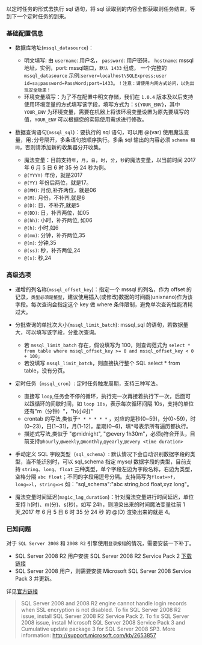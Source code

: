 以定时任务的形式去执行 sql 语句，将 sql 读取到的内容全部获取则任务结束，等到下一个定时任务的到来。

### **基础配置信息**

   * 数据库地址(`mssql_datasource`)：
       - 明文填写: 由 `username`: 用户名， `password`: 用户密码， `hostname`: mssql地址，实例，port: mssql端口，`默认 1433` 组成， 一个完整的 `mssql_datasource` 示例:`server=localhost\SQLExpress;user id=sa;password=PassWord;port=1433`。`！注意：请使用内网方式访问，以免出现安全隐患！`
       - 环境变量填写：为了不在配置中明文存储，我们在 `1.0.4` 版本及以后支持使用环境变量的方式填写该字段，填写方式为：`${YOUR_ENV}`，其中 `YOUR_ENV` 为环境变量，需要在机器上将该环境变量设置为原先要填写的值，`YOUR_ENV` 可以根据您的实际使用需求进行修改。

   * 数据查询语句(`mssql_sql`)：要执行的 sql 语句，可以用 @(var) 使用魔法变量，用`;`分号隔开，多条语句按顺序执行。多条 sql 输出的内容必须 `schema 相同`，否则请添加新的收集器分开收集。
   
	 * 魔法变量：目前支持`年`，`月`，`日`，`时`，`分`，`秒`的魔法变量，以当前时间 2017 年 6 月 5 日 6 时 35 分 24 秒为例。
      * `@(YYYY)` 年份，就是2017 
      * `@(YY)` 年份后两位，就是17。
      * `@(MM)`: 月份,补齐两位，就是06
      * `@(M)`: 月份，不补齐,就是6
      * `@(D)`: 日，不补齐,就是5
      * `@(DD)`: 日，补齐两位，如05
      * `@(hh)`: 小时，补齐两位, 如06
      * `@(h)`: 小时,如6
      * `@(mm)`: 分钟，补齐两位,35
      * `@(m)`: 分钟,35
      * `@(ss)`: 秒，补齐两位,24
      * `@(s)`: 秒,24

### **高级选项**
 
   * 递增的列名称(`mssql_offset_key`)：指定一个 mssql 的列名，作为 offset 的记录，`类型必须是整型`，建议使用插入(或修改)数据的时间戳(unixnano)作为该字段。每次查询会指定这个 key 做 where 条件限制，避免单次查询性能消耗过大。
 
   * 分批查询的单批次大小(`mssql_limit_batch`): mssql_sql 的语句，若数据量大，可以填写该字段，分批次查询。
      * 若 `mssql_limit_batch` 存在，假设填写为 100，则查询范式为 `select * from table where mssql_offset_key >= 0 and mssql_offset_key < 0 + 100;`
      * 若没填写 `mssql_limit_batch`，则直接执行整个 SQL select * from table，没有分页。

   * 定时任务（`mssql_cron`）: 定时任务触发周期，支持三种写法。
      * 直接写 `loop`,任务会不停的循环，执行完一次再接着执行下一次，后面可以跟循环的间歇时间，如 `loop 10s`，表示每次循环间隔 10s，支持的单位还有"m（分钟）"，"h(小时)"
      * crontab 的写法,类似于`* * * * * *` ，对应的是秒(0~59)，分(0~59)，时(0~23)，日(1~31)，月(1-12)，星期(0~6)，填*号表示所有遍历都执行。
      * 描述式写法,类似于 "@midnight", "@every 1h30m"，必须`@`符合开头，目前支持`@hourly`,`@weekly`,`@monthly`,`@yearly`,`@every <time duration>`

   * 手动定义 SQL 字段类型（`sql_schema`）:  默认情况下会自动识别数据字段的类型，当不能识别时，可以 sql_schema 指定 mysql 数据字段的类型，目前支持 `string`、`long`、`float` 三种类型，单个字段左边为字段名称，右边为类型，空格分隔 `abc float`；不同的字段用逗号分隔。支持简写为`float=>f`，`long=>l`，`string=>s` 如："sql_schema":"abc string,bcd float,xyz long"。

   * 魔法变量时间延迟(`magic_lag_duration`)：针对魔法变量进行时间延迟，单位支持 h(时)、m(分)、s(秒)，如写 24h，则渲染出来的时间魔法变量往前 1 天,2017 年 6 月 5 日 6 时 35 分 24 秒 的 @(D) 渲染出来的就是 4。


### 已知问题

对于 `SQL Server 2008` 和 `2008 R2` 引擎使用`登录报错`的情况，需要安装一下补丁。

* SQL Server 2008 R2 用户安装 SQL Server 2008 R2 Service Pack 2 [下载链接](https://www.microsoft.com/en-us/download/details.aspx?id=30437)
* SQL Server 2008 用户，则需要安装 Microsoft SQL Server 2008 Service Pack 3 并更新。

详见[官方链接](http://support.microsoft.com/kb/2653857)

> SQL Server 2008 and 2008 R2 engine cannot handle login records when SSL encryption is not disabled. To fix SQL Server 2008 R2 issue, install SQL Server 2008 R2 Service Pack 2. To fix SQL Server 2008 issue, install Microsoft SQL Server 2008 Service Pack 3 and Cumulative update package 3 for SQL Server 2008 SP3. More information: http://support.microsoft.com/kb/2653857